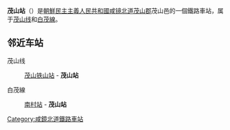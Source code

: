 {{unreferenced|time=2015-02-04T16:05:18+00:00}}
{{朝鮮半島車站資訊
|公司色 = blue
|文字色 = 
|站名 = 茂山站
|圖片 = 
|pxl = 
|圖片說明 =
|前一站1 = [[茂山铁山站|茂山铁山]]
|前一站距離1 = 3.6
|後一站距離1 = 
|後一站1 = 
|所屬路線1 = [[茂山线|茂山线]]
|距離1 = 57.9
|起點站1 = [[古茂山站|古茂山]]
|前一站2 = [[南村站|南村]]
|前一站距離2 = 10.5
|後一站距離2 = 
|後一站2 = 
|所屬路線2 = [[白茂線|白茂線]]
|距離2 = 191.7
|起點站2 = [[白岩青年站|白岩青年]]
|諺文 = 무산역
|朝鮮漢字 = 茂山驛
|文觀部式 = Musan-yeok
|馬-賴式 = Musan-yŏk
|副站名 = 
|車站編號 = 
|停站路線數 = 
|所屬公司 = [[朝鮮民主主義人民共和國鐵道省|朝鮮民主主義人民共和國鐵道省]]
|所在地 =[[咸镜北道|咸镜北道]][[茂山郡|茂山郡]]茂山邑
|車站構造 = 地面车站
|月台配置 = 
|啟用年月日 =
|廢站年月日 = 
|上下車人次 = 
|統計年度 = 
|轉車 = 
|備註 = 
|全寬備註 = 
}}

'''茂山站'''（{{lang-ko|무산역}}）是[[朝鮮民主主義人民共和國|朝鮮民主主義人民共和國]][[咸镜北道|咸镜北道]][[茂山郡|茂山郡]]茂山邑的一個鐵路車站，属于[[茂山线|茂山线]]和[[白茂線|白茂線]]。

==邻近车站==
茂山线
:[[茂山铁山站|茂山铁山站]] - '''茂山站'''
白茂線
:[[南村站|南村站]] - '''茂山站'''

{{朝鲜铁路小作品}}

{{茂山线}}
{{白茂線}}

[[Category:咸鏡北道鐵路車站|Category:咸鏡北道鐵路車站]]